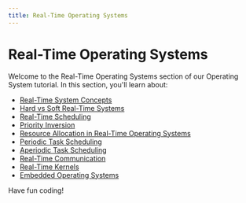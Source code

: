 ```yaml
---
title: Real-Time Operating Systems
---
```


# Real-Time Operating Systems

Welcome to the Real-Time Operating Systems section of our Operating System tutorial. In this section, you'll learn about:

- [Real-Time System Concepts](./0-real-time-system-concepts.mdx)
- [Hard vs Soft Real-Time Systems](./1-hard-vs-soft-real-time-systems.mdx)
- [Real-Time Scheduling](./2-real-time-scheduling.mdx)
- [Priority Inversion](./3-priority-inversion.mdx)
- [Resource Allocation in Real-Time Operating Systems](./4-resource-allocation.mdx)
- [Periodic Task Scheduling](./5-periodic-task-scheduling.mdx)
- [Aperiodic Task Scheduling](./6-aperiodic-task-scheduling.mdx)
- [Real-Time Communication](./7-real-time-communication.mdx)
- [Real-Time Kernels](./8-real-time-kernels.mdx)
- [Embedded Operating Systems](./9-embedded-operating-systems.mdx)

Have fun coding!